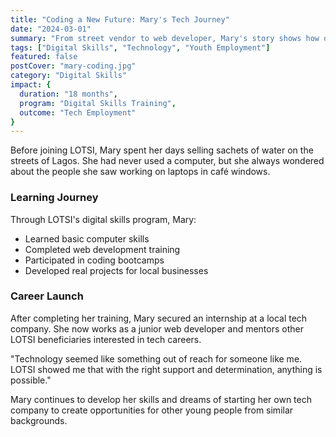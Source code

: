 ```yaml
---
title: "Coding a New Future: Mary's Tech Journey"
date: "2024-03-01"
summary: "From street vendor to web developer, Mary's story shows how digital skills can transform lives."
tags: ["Digital Skills", "Technology", "Youth Employment"]
featured: false
postCover: "mary-coding.jpg"
category: "Digital Skills"
impact: {
  duration: "18 months",
  program: "Digital Skills Training",
  outcome: "Tech Employment"
}
---
```


<CustomImage src='mary-coding.jpg' alt='Mary at her coding workstation' contentType="sucess-stories" />

Before joining LOTSI, Mary spent her days selling sachets of water on the streets of Lagos. She had never used a computer, but she always wondered about the people she saw working on laptops in café windows.

### Learning Journey

Through LOTSI's digital skills program, Mary:
- Learned basic computer skills
- Completed web development training
- Participated in coding bootcamps
- Developed real projects for local businesses

### Career Launch

After completing her training, Mary secured an internship at a local tech company. She now works as a junior web developer and mentors other LOTSI beneficiaries interested in tech careers.

<Quote>
"Technology seemed like something out of reach for someone like me. LOTSI showed me that with the right support and determination, anything is possible."
</Quote>

Mary continues to develop her skills and dreams of starting her own tech company to create opportunities for other young people from similar backgrounds.